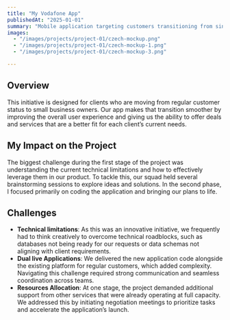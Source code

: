 ```yaml
---
title: "My Vodafone App"
publishedAt: "2025-01-01"
summary: "Mobile application targeting customers transitioning from single to Small Office/Home Office contracts. Users can manage both contracts within the same application."
images:
  - "/images/projects/project-01/czech-mockup.png"
  - "/images/projects/project-01/czech-mockup-1.png"
  - "/images/projects/project-01/czech-mockup-3.png"

---
```


## Overview

This initiative is designed for clients who are moving from regular customer status to small business owners. Our app makes that transition smoother by improving the overall user experience and giving us the ability to offer deals and services that are a better fit for each client’s current needs.

## My Impact on the Project

The biggest challenge during the first stage of the project was understanding the current technical limitations and how to effectively leverage them in our product. To tackle this, our squad held several brainstorming sessions to explore ideas and solutions. In the second phase, I focused primarily on coding the application and bringing our plans to life.

## Challenges

- **Technical limitations**: As this was an innovative initiative, we frequently had to think creatively to overcome technical roadblocks, such as databases not being ready for our requests or data schemas not aligning with client requirements.
- **Dual live Applications**: We delivered the new application code alongside the existing platform for regular customers, which added complexity. Navigating this challenge required strong communication and seamless coordination across teams.
- **Resources Allocation**: At one stage, the project demanded additional support from other services that were already operating at full capacity. We addressed this by initiating negotiation meetings to prioritize tasks and accelerate the application’s launch.